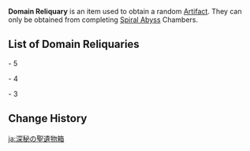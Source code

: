 {{Terminology Infobox
|image        = <gallery>
Item Domain Reliquary: Tier I.png|Tier I
Item Domain Reliquary: Tier II.png|Tier II
Item Domain Reliquary: Tier III.png|Tier III
</gallery>
|type         = Item Groups
|type2        = Reliquary
}}
'''Domain Reliquary''' is an item used to obtain a random [[Artifact]]. They can only be obtained from completing [[Spiral Abyss]] Chambers.

==List of Domain Reliquaries==
;{{Item|Domain Reliquary: Tier I}} - 5{{Star}}
{{Items by Category List|Domain Reliquary|title=Domain Reliquary: Tier I %}}
;{{Item|Domain Reliquary: Tier II}} - 4{{Star}}
{{Items by Category List|Domain Reliquary|title=Domain Reliquary: Tier II %}}
;{{Item|Domain Reliquary: Tier III}} - 3{{Star}}

==Change History==
{{Change History|1.0}}

[[ja:深秘の聖遺物箱]]